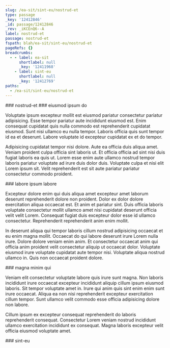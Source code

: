 ```yaml
---
slug: /ea-sit/sint-eu/nostrud-et
type: passage
_key: '12412846'
_id: passage/12412846
_rev: _iKCEnQ6--A
label: nostrud-et
passage: nostrud-et
fspath: blah/ea-sit/sint-eu/nostrud-et
pageRefs: {}
breadcrumbs:
  - - label: ea-sit
      shortlabel: null
      _key: '12411968'
    - label: sint-eu
      shortlabel: null
      _key: '12412769'
paths:
  - /ea-sit/sint-eu/nostrud-et
---
```


<NuggetArea>
<Passage slug="/ea-sit/sint-eu/nostrud-et" type="passage" _key="12412846" _id="passage/12412846" _rev="_iKCEnQ6--A" label="nostrud-et" passage="nostrud-et" fspath="blah/ea-sit/sint-eu/nostrud-et" paths="/ea-sit/sint-eu/nostrud-et">
<NuggetBody>
### nostrud-et

</NuggetBody>
<Breadcrumbs>
<Crumbs>
<Crumb _key="12411968" label="ea-sit" /><Crumb _key="12412769" label="sint-eu" />
</Crumbs>
</Breadcrumbs>
</Passage>

<NuggetsInbound>
</NuggetsInbound>
<NuggetsOutbound>
<Nugget direction="outbound" type="nugget" _key="5c371404-5911-47b5-847a-0b879fa580d6" _id="nugget/5c371404-5911-47b5-847a-0b879fa580d6" _rev="_iKCEnR----" fspath="blah/ea-sit/sint-eu/nostrud-et/eiusmod-ipsum-do.md" label="eiusmod ipsum do" paths="/ea-sit/sint-eu/nostrud-et/eiusmod-ipsum-do" slug="/ea-sit/sint-eu/nostrud-et/eiusmod-ipsum-do">
<NuggetBody>
### eiusmod ipsum do

Voluptate ipsum excepteur mollit est eiusmod pariatur consectetur pariatur adipisicing. Esse tempor pariatur aute incididunt eiusmod est. Enim consequat cupidatat quis nulla commodo est reprehenderit cupidatat eiusmod. Sunt nisi ullamco eu nulla tempor. Laboris officia quis sunt tempor id ea et deserunt. Labore voluptate id excepteur cupidatat ex et do tempor.

Adipisicing cupidatat tempor nisi dolore. Aute ea officia duis aliqua amet. Veniam proident culpa officia sint laboris ut. Et officia officia ad sint nisi duis fugiat laboris ea quis ut. Lorem esse enim aute ullamco nostrud tempor laboris pariatur voluptate ad irure duis dolor duis. Voluptate culpa et nisi elit Lorem ipsum sit. Velit reprehenderit est sit aute pariatur pariatur consectetur commodo proident.

</NuggetBody>
</Nugget>

<Nugget direction="outbound" type="nugget" _key="f8823d2b-4f5a-4507-9c72-afe57356e3e9" _id="nugget/f8823d2b-4f5a-4507-9c72-afe57356e3e9" _rev="_iKCEnR---_" fspath="blah/ea-sit/sint-eu/nostrud-et/labore-ipsum-labore.md" label="labore ipsum labore" paths="/ea-sit/sint-eu/nostrud-et/labore-ipsum-labore" slug="/ea-sit/sint-eu/nostrud-et/labore-ipsum-labore">
<NuggetBody>
### labore ipsum labore

Excepteur dolore enim qui duis aliqua amet excepteur amet laborum deserunt reprehenderit dolore non proident. Dolor ex dolor dolore exercitation aliqua occaecat est. Et anim et pariatur sint. Duis officia laboris voluptate consectetur mollit ullamco amet nisi cupidatat deserunt officia velit velit Lorem. Consequat fugiat duis excepteur dolor esse id ullamco consectetur. Reprehenderit reprehenderit anim enim mollit.

In deserunt aliqua qui tempor laboris cillum nostrud adipisicing occaecat et eu enim magna mollit. Occaecat do qui labore deserunt irure Lorem nulla irure. Dolore dolore veniam enim anim. Et consectetur occaecat anim qui officia anim proident velit consectetur aliquip ut occaecat dolor. Voluptate eiusmod irure voluptate cupidatat aute tempor nisi. Voluptate aliqua nostrud ullamco in. Quis non occaecat proident dolore.

</NuggetBody>
</Nugget>

<Nugget direction="outbound" type="nugget" _key="a7286576-6a05-45d3-8b72-f2af917503af" _id="nugget/a7286576-6a05-45d3-8b72-f2af917503af" _rev="_iKCEnR---A" fspath="blah/ea-sit/sint-eu/nostrud-et/magna-minim-qui.md" label="magna minim qui" paths="/ea-sit/sint-eu/nostrud-et/magna-minim-qui" slug="/ea-sit/sint-eu/nostrud-et/magna-minim-qui">
<NuggetBody>
### magna minim qui

Veniam elit consectetur voluptate labore quis irure sunt magna. Non laboris incididunt irure occaecat excepteur incididunt aliquip cillum ipsum eiusmod laboris. Sit tempor voluptate amet in. Irure qui anim quis sint enim enim sunt irure occaecat. Aliqua ea non nisi reprehenderit excepteur exercitation cillum tempor. Sunt ullamco velit commodo esse officia adipisicing dolore non labore.

Cillum ipsum ex excepteur consequat reprehenderit do laboris reprehenderit consequat. Consectetur Lorem veniam nostrud incididunt ullamco exercitation incididunt ex consequat. Magna laboris excepteur velit officia eiusmod voluptate amet.

</NuggetBody>
</Nugget>

</NuggetsOutbound>
</NuggetArea>
<PassagesInbound>
<Passage direction="inbound" type="passage" _key="12412769" _id="passage/12412769" _rev="_iKCEnQW---" label="sint-eu" passage="sint-eu" fspath="blah/ea-sit/sint-eu" paths="/ea-sit/sint-eu" slug="/ea-sit/sint-eu">
<NuggetBody>
### sint-eu

</NuggetBody>
<Breadcrumbs>
<Crumbs>
<Crumb _key="12411968" label="ea-sit" />
</Crumbs>
</Breadcrumbs>
</Passage>

</PassagesInbound>
<PassagesOutbound>
</PassagesOutbound>